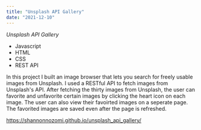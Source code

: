 ```yaml
---
title: "Unsplash API Gallery"
date: "2021-12-10"
---
```

 *Unsplash API Gallery*

* Javascript
* HTML
* CSS
* REST API 

In this project I built an image browser that lets you search for freely usable images from Unsplash. 
I used a RESTful API to fetch images from Unsplash's API. After fetching the thirty images from Unsplash, 
the user can favorite and unfavorite certain images by clicking the heart icon on each image. The user can 
also view their favoirted images on a seperate page. The favorited images are saved even after the page is refreshed.  

https://shannonnozomi.github.io/unsplash_api_gallery/
